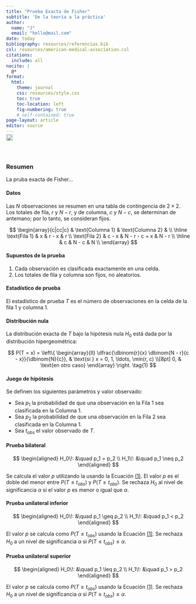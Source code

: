 ```yaml
---
title: "Prueba Exacta de Fisher"
subtitle: 'De la teoría a la práctica'
author: 
  name: "J"
  email: "hello@mail.com"
date: today
bibliography: resources/referencias.bib
csl: resources/american-medical-association.csl
citations:
  include: all
nocite: |
  @*  
format:
  html:
    theme: journal
    css: resources/style.css
    toc: true
    toc-location: left
    fig-numbering: true
    # self-contained: true
page-layout: article
editor: source
---
```


::: {style="margin-top: -1em; margin-bottom: 1.5em;"}
<a href="https://github.com/Josacc/Publications/tree/main/Fishers_Exact_Test" 
target="_blank" title="GitHub"> <img src="https://cdn.jsdelivr.net/npm/simple-icons@v10/icons/github.svg" 
alt="GitHub" style="height: 1.3em; vertical-align: middle;"/> </a>
:::

<br>

### Resumen

::: {.small .justify}
La pruba exacta de Fisher... 
  
:::




#### Datos

::: {.justify}
Las $N$ observaciones se resumen en una tabla de contingencia de $2 \times 2$. Los totales de fila, $r$ y $N - r$, y de columna, $c$ y $N - c$, se determinan de antemano; por lo tanto, se consideran fijos.
:::

$$
\begin{array}{c|cc|c}
 & \text{Columna 1} & \text{Columna 2} &  \\
\hline
\text{Fila 1} & x & r - x & r \\
\text{Fila 2} & c - x & N - r - c + x & N - r \\
\hline
 & c & N - c & N \\
\end{array}
$$


#### Supuestos de la prueba

1. Cada observación es clasificada exactamente en una celda.  
2. Los totales de fila y columna son fijos, no aleatorios.

#### Estadístico de prueba

::: {.justify}
El estadístico de prueba $T$ es el número de observaciones en la celda de la fila 1 y columna 1.
:::

#### Distribución nula

::: {.justify}
La distribución exacta de $T$ bajo la hipótesis nula $H_0$ está dada por la distribución hipergeométrica:
:::

<div id="eq-hipergeometrica" class="equation">
$$
P(T = x) = \left\{
\begin{array}{ll}
\dfrac{\dbinom{r}{x} \dbinom{N - r}{c - x}}{\dbinom{N}{c}}, & \text{si } x = 0, 1, \ldots, \min(r, c) \\[8pt]
0, & \text{en otro caso}
\end{array}
\right.
\tag{1}
$$
</div>

#### Juego de hipótesis
Se definen los siguientes parámetros y valor observado:  

- Sea $p_1$ la probabilidad de que una observación en la Fila 1 sea clasificada en la Columna 1.  
- Sea $p_2$ la probabilidad de que una observación en la Fila 2 sea clasificada en la Columna 1.   
- Sea $t_{obs}$ el valor observado de $T$.

#### Prueba bilateral

$$
\begin{aligned}
H_0\!: &\quad p_1 = p_2 \\
H_1\!: &\quad p_1 \neq p_2
\end{aligned}
$$

::: {.justify}
Se calcula el $\text{valor }p$ utilizando la usando la Ecuación <a href="#eq-hipergeometrica" class="no-underline">(1)</a>. El $\text{valor }p$ es el doble del menor entre $P(T \leq t_{obs})$ y $P(T \geq t_{obs})$. Se rechaza $H_0$ al nivel de significancia $\alpha$ si el $\text{valor }p$ es menor o igual que $\alpha$.
:::

#### Prueba unilateral inferior

$$
\begin{aligned}
H_0\!: &\quad p_1 \geq p_2 \\
H_1\!: &\quad p_1 < p_2
\end{aligned}
$$

::: {.justify}
El $\text{valor }p$ se calcula como $P(T \leq t_{obs})$ usando la Ecuación <a href="#eq-hipergeometrica" class="no-underline">(1)</a>. Se rechaza $H_0$ a un nivel de significancia $\alpha$ si $P(T \leq t_{obs}) \leq \alpha$.
:::

#### Prueba unilateral superior

$$
\begin{aligned}
H_0\!: &\quad p_1 \leq p_2 \\
H_1\!: &\quad p_1 > p_2
\end{aligned}
$$

::: {.justify}
El $\text{valor }p$ se calcula como $P(T \geq t_{obs})$ usando la Ecuación <a href="#eq-hipergeometrica" class="no-underline">(1)</a>. Se rechaza $H_0$ a un nivel de significancia $\alpha$ si $P(T \geq t_{obs}) \leq \alpha$.
:::






































